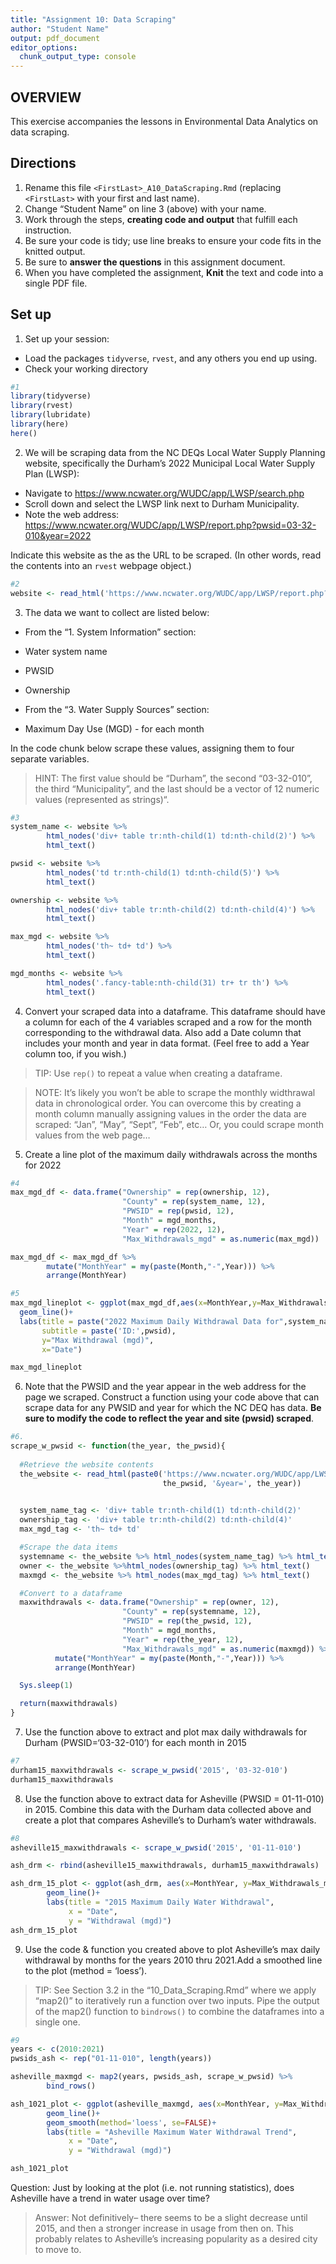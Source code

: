 ```yaml
---
title: "Assignment 10: Data Scraping"
author: "Student Name"
output: pdf_document
editor_options: 
  chunk_output_type: console
---
```


## OVERVIEW

This exercise accompanies the lessons in Environmental Data Analytics on data scraping.

## Directions

1.  Rename this file `<FirstLast>_A10_DataScraping.Rmd` (replacing `<FirstLast>` with your first and last name).
2.  Change "Student Name" on line 3 (above) with your name.
3.  Work through the steps, **creating code and output** that fulfill each instruction.
4.  Be sure your code is tidy; use line breaks to ensure your code fits in the knitted output.
5.  Be sure to **answer the questions** in this assignment document.
6.  When you have completed the assignment, **Knit** the text and code into a single PDF file.

## Set up

1.  Set up your session:

-   Load the packages `tidyverse`, `rvest`, and any others you end up using.
-   Check your working directory

```r
#1 
library(tidyverse)
library(rvest)
library(lubridate)
library(here)
here()
```

2.  We will be scraping data from the NC DEQs Local Water Supply Planning website, specifically the Durham's 2022 Municipal Local Water Supply Plan (LWSP):

-   Navigate to <https://www.ncwater.org/WUDC/app/LWSP/search.php>
-   Scroll down and select the LWSP link next to Durham Municipality.
-   Note the web address: <https://www.ncwater.org/WUDC/app/LWSP/report.php?pwsid=03-32-010&year=2022>

Indicate this website as the as the URL to be scraped. (In other words, read the contents into an `rvest` webpage object.)

```r
#2 
website <- read_html('https://www.ncwater.org/WUDC/app/LWSP/report.php?pwsid=03-32-010&year=2022')
```

3.  The data we want to collect are listed below:

-   From the "1. System Information" section:

-   Water system name

-   PWSID

-   Ownership

-   From the "3. Water Supply Sources" section:

-   Maximum Day Use (MGD) - for each month

In the code chunk below scrape these values, assigning them to four separate variables.

> HINT: The first value should be "Durham", the second "03-32-010", the third "Municipality", and the last should be a vector of 12 numeric values (represented as strings)".

```r
#3 
system_name <- website %>% 
        html_nodes('div+ table tr:nth-child(1) td:nth-child(2)') %>% 
        html_text()

pwsid <- website %>% 
        html_nodes('td tr:nth-child(1) td:nth-child(5)') %>% 
        html_text()

ownership <- website %>% 
        html_nodes('div+ table tr:nth-child(2) td:nth-child(4)') %>% 
        html_text()

max_mgd <- website %>% 
        html_nodes('th~ td+ td') %>% 
        html_text()

mgd_months <- website %>% 
        html_nodes('.fancy-table:nth-child(31) tr+ tr th') %>% 
        html_text()
```

4.  Convert your scraped data into a dataframe. This dataframe should have a column for each of the 4 variables scraped and a row for the month corresponding to the withdrawal data. Also add a Date column that includes your month and year in data format. (Feel free to add a Year column too, if you wish.)

> TIP: Use `rep()` to repeat a value when creating a dataframe.

> NOTE: It's likely you won't be able to scrape the monthly widthrawal data in chronological order. You can overcome this by creating a month column manually assigning values in the order the data are scraped: "Jan", "May", "Sept", "Feb", etc... Or, you could scrape month values from the web page...

5.  Create a line plot of the maximum daily withdrawals across the months for 2022

```r
#4 
max_mgd_df <- data.frame("Ownership" = rep(ownership, 12),
                         "County" = rep(system_name, 12),
                         "PWSID" = rep(pwsid, 12),
                         "Month" = mgd_months,
                         "Year" = rep(2022, 12),
                         "Max_Withdrawals_mgd" = as.numeric(max_mgd))

max_mgd_df <- max_mgd_df %>% 
        mutate("MonthYear" = my(paste(Month,"-",Year))) %>% 
        arrange(MonthYear)

#5 
max_mgd_lineplot <- ggplot(max_mgd_df,aes(x=MonthYear,y=Max_Withdrawals_mgd)) + 
  geom_line()+
  labs(title = paste("2022 Maximum Daily Withdrawal Data for",system_name),
       subtitle = paste('ID:',pwsid),
       y="Max Withdrawal (mgd)",
       x="Date")

max_mgd_lineplot
```

6.  Note that the PWSID and the year appear in the web address for the page we scraped. Construct a function using your code above that can scrape data for any PWSID and year for which the NC DEQ has data. **Be sure to modify the code to reflect the year and site (pwsid) scraped**.

```r
#6. 
scrape_w_pwsid <- function(the_year, the_pwsid){
  
  #Retrieve the website contents 
  the_website <- read_html(paste0('https://www.ncwater.org/WUDC/app/LWSP/report.php?pwsid=',
                                  the_pwsid, '&year=', the_year))

  
  system_name_tag <- 'div+ table tr:nth-child(1) td:nth-child(2)'
  ownership_tag <- 'div+ table tr:nth-child(2) td:nth-child(4)'
  max_mgd_tag <- 'th~ td+ td'

  #Scrape the data items
  systemname <- the_website %>% html_nodes(system_name_tag) %>% html_text()
  owner <- the_website %>%html_nodes(ownership_tag) %>% html_text()
  maxmgd <- the_website %>% html_nodes(max_mgd_tag) %>% html_text()

  #Convert to a dataframe
  maxwithdrawals <- data.frame("Ownership" = rep(owner, 12),
                         "County" = rep(systemname, 12),
                         "PWSID" = rep(the_pwsid, 12),
                         "Month" = mgd_months,
                         "Year" = rep(the_year, 12),
                         "Max_Withdrawals_mgd" = as.numeric(maxmgd)) %>%
          mutate("MonthYear" = my(paste(Month,"-",Year))) %>%
          arrange(MonthYear)

  Sys.sleep(1)

  return(maxwithdrawals)
}
```

7.  Use the function above to extract and plot max daily withdrawals for Durham (PWSID='03-32-010') for each month in 2015

```r
#7 
durham15_maxwithdrawals <- scrape_w_pwsid('2015', '03-32-010')
durham15_maxwithdrawals
```

8.  Use the function above to extract data for Asheville (PWSID = 01-11-010) in 2015. Combine this data with the Durham data collected above and create a plot that compares Asheville's to Durham's water withdrawals.

```r
#8 
asheville15_maxwithdrawals <- scrape_w_pwsid('2015', '01-11-010')

ash_drm <- rbind(asheville15_maxwithdrawals, durham15_maxwithdrawals)

ash_drm_15_plot <- ggplot(ash_drm, aes(x=MonthYear, y=Max_Withdrawals_mgd, color=County))+
        geom_line()+
        labs(title = "2015 Maximum Daily Water Withdrawal",
             x = "Date",
             y = "Withdrawal (mgd)")
ash_drm_15_plot
```

9.  Use the code & function you created above to plot Asheville's max daily withdrawal by months for the years 2010 thru 2021.Add a smoothed line to the plot (method = 'loess').

> TIP: See Section 3.2 in the "10_Data_Scraping.Rmd" where we apply "map2()" to iteratively run a function over two inputs. Pipe the output of the map2() function to `bindrows()` to combine the dataframes into a single one.

```r
#9 
years <- c(2010:2021)
pwsids_ash <- rep("01-11-010", length(years))

asheville_maxmgd <- map2(years, pwsids_ash, scrape_w_pwsid) %>% 
        bind_rows()

ash_1021_plot <- ggplot(asheville_maxmgd, aes(x=MonthYear, y=Max_Withdrawals_mgd))+
        geom_line()+
        geom_smooth(method='loess', se=FALSE)+
        labs(title = "Asheville Maximum Water Withdrawal Trend",
             x = "Date",
             y = "Withdrawal (mgd)")

ash_1021_plot
```

Question: Just by looking at the plot (i.e. not running statistics), does Asheville have a trend in water usage over time?

> Answer: Not definitively-- there seems to be a slight decrease until 2015, and then a stronger increase in usage from then on. This probably relates to Asheville's increasing popularity as a desired city to move to.
